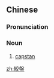 {{also|绞盘}}
==Chinese==
{{zh-forms|s=绞盘}}

===Pronunciation===
{{zh-pron
|m=jiǎopán
|c=gaau2 pun4
|cat=n
}}

===Noun===
{{zh-noun}}

# [[capstan]]

[[zh:絞盤]]